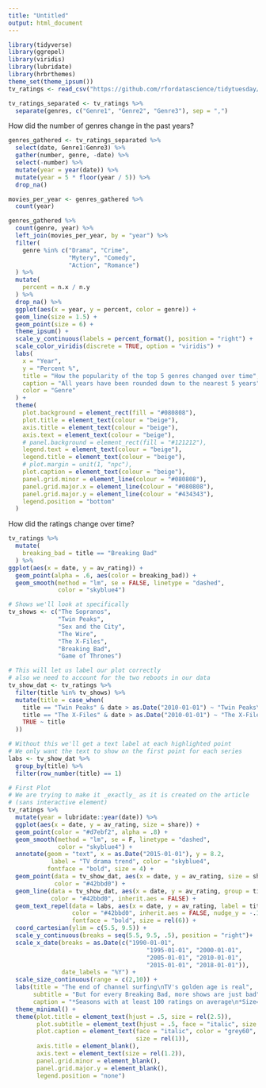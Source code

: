 ```yaml
---
title: "Untitled"
output: html_document
---
```


```r
library(tidyverse)
library(ggrepel)
library(viridis)
library(lubridate)
library(hrbrthemes)
theme_set(theme_ipsum())
tv_ratings <- read_csv("https://github.com/rfordatascience/tidytuesday/raw/master/data/2019/2019-01-08/IMDb_Economist_tv_ratings.csv")
```

```r
tv_ratings_separated <- tv_ratings %>%
  separate(genres, c("Genre1", "Genre2", "Genre3"), sep = ",")
```

How did the number of genres change in the past years? 

```r
genres_gathered <- tv_ratings_separated %>%
  select(date, Genre1:Genre3) %>%
  gather(number, genre, -date) %>%
  select(-number) %>%
  mutate(year = year(date)) %>%
  mutate(year = 5 * floor(year / 5)) %>%
  drop_na()

movies_per_year <- genres_gathered %>%
  count(year)

genres_gathered %>%
  count(genre, year) %>%
  left_join(movies_per_year, by = "year") %>%
  filter(
    genre %in% c("Drama", "Crime",
                 "Mytery", "Comedy",
                 "Action", "Romance")
  ) %>%
  mutate(
    percent = n.x / n.y
  ) %>%
  drop_na() %>%
  ggplot(aes(x = year, y = percent, color = genre)) + 
  geom_line(size = 1.5) +
  geom_point(size = 6) +
  theme_ipsum() +
  scale_y_continuous(labels = percent_format(), position = "right") +
  scale_color_viridis(discrete = TRUE, option = "viridis") +
  labs(
    x = "Year", 
    y = "Percent %",
    title = "How the popularity of the top 5 genres changed over time",
    caption = "All years have been rounded down to the nearest 5 years",
    color = "Genre"
  ) +
  theme(
    plot.background = element_rect(fill = "#080808"),
    plot.title = element_text(colour = "beige"),
    axis.title = element_text(colour = "beige"),
    axis.text = element_text(colour = "beige"),
    # panel.background = element_rect(fill = "#121212"),
    legend.text = element_text(colour = "beige"),
    legend.title = element_text(colour = "beige"),
    # plot.margin = unit(1, "npc"),
    plot.caption = element_text(colour = "beige"),
    panel.grid.minor = element_line(colour = "#080808"),
    panel.grid.major.x = element_line(colour = "#080808"),
    panel.grid.major.y = element_line(colour = "#434343"),
    legend.position = "bottom"
  )
```

How did the ratings change over time? 

```r
tv_ratings %>%
  mutate(
    breaking_bad = title == "Breaking Bad"
  ) %>%
ggplot(aes(x = date, y = av_rating)) +
  geom_point(alpha = .6, aes(color = breaking_bad)) +
  geom_smooth(method = "lm", se = FALSE, linetype = "dashed", 
              color = "skyblue4")
```




```r
# Shows we'll look at specifically
tv_shows <- c("The Sopranos", 
              "Twin Peaks", 
              "Sex and the City", 
              "The Wire", 
              "The X-Files", 
              "Breaking Bad", 
              "Game of Thrones")

# This will let us label our plot correctly
# also we need to account for the two reboots in our data
tv_show_dat <- tv_ratings %>% 
  filter(title %in% tv_shows) %>% 
  mutate(title = case_when(
    title == "Twin Peaks" & date > as.Date("2010-01-01") ~ "Twin Peaks\n(reboot)", 
    title == "The X-Files" & date > as.Date("2010-01-01") ~ "The X-Files\n(reboot)",
    TRUE ~ title
  ))

# Without this we'll get a text label at each highlighted point
# We only want the text to show on the first point for each series
labs <- tv_show_dat %>% 
  group_by(title) %>% 
  filter(row_number(title) == 1)

# First Plot
# We are trying to make it _exactly_ as it is created on the article
# (sans interactive element)
tv_ratings %>% 
  mutate(year = lubridate::year(date)) %>% 
  ggplot(aes(x = date, y = av_rating, size = share)) + 
  geom_point(color = "#d7ebf2", alpha = .8) +
  geom_smooth(method = "lm", se = F, linetype = "dashed", 
              color = "skyblue4") + 
  annotate(geom = "text", x = as.Date("2015-01-01"), y = 8.2, 
            label = "TV drama trend", color = "skyblue4", 
           fontface = "bold", size = 4) + 
  geom_point(data = tv_show_dat, aes(x = date, y = av_rating, size = share),
             color = "#42bbd0") +
  geom_line(data = tv_show_dat, aes(x = date, y = av_rating, group = title), 
            color = "#42bbd0", inherit.aes = FALSE) + 
  geom_text_repel(data = labs, aes(x = date, y = av_rating, label = title), 
                  color = "#42bbd0", inherit.aes = FALSE, nudge_y = -.15,
                  fontface = "bold", size = rel(6)) + 
  coord_cartesian(ylim = c(5.5, 9.5)) + 
  scale_y_continuous(breaks = seq(5.5, 9.5, .5), position = "right")+
  scale_x_date(breaks = as.Date(c("1990-01-01",
                                       "1995-01-01", "2000-01-01",
                                       "2005-01-01", "2010-01-01",
                                       "2015-01-01", "2018-01-01")), 
               date_labels = "%Y") +
  scale_size_continuous(range = c(2,10)) + 
  labs(title = "The end of channel surfing\nTV's golden age is real", 
       subtitle = "But for every Breaking Bad, more shows are just bad",
       caption = "*Seasons with at least 100 ratings on average\n*Size=Share of IMDb ratings for shows that year") + 
  theme_minimal() + 
  theme(plot.title = element_text(hjust = .5, size = rel(2.5)),
        plot.subtitle = element_text(hjust = .5, face = "italic", size = rel(1.3)),
        plot.caption = element_text(face = "italic", color = "grey60", 
                                    size = rel(1)), 
        axis.title = element_blank(),
        axis.text = element_text(size = rel(1.2)),
        panel.grid.minor = element_blank(),
        panel.grid.major.y = element_blank(), 
        legend.position = "none")
```



